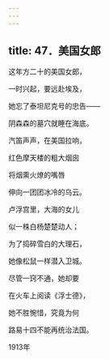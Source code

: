 ```yaml
---
---
---
```

title: 47．美国女郎
---




这年方二十的美国女郎，

一时兴起，要远赴埃及，

她忘了泰坦尼克号的忠告——

阴森森的墓穴就睡在海底。

汽笛声声，在美国拉响，

红色摩天楼的粗大烟囱

将烟熏火燎的嘴唇

伸向一团团冰冷的乌云。

卢浮宫里，大海的女儿

似一株白杨楚楚动人；

为了捣碎雪白的大理石，

她像松鼠一样潜入卫城。

尽管一窍不通，她却要

在火车上阅读《浮士德》，

她不胜惋惜，究竟为何

路易十四不能再统治法国。

1913年